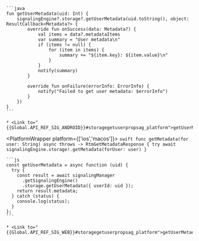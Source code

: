 <PlatformWrapper platform='android'>

    ```java
    fun getUserMetadata(uid: Int) {
        signalingEngine?.storage?.getUserMetadata(uid.toString(), object: ResultCallback<Metadata?> {
            override fun onSuccess(data: Metadata?) {
                val items = data?.metadataItems
                var summary = "User metadata\n"
                if (items != null) {
                    for (item in items) {
                        summary += "${item.key}: ${item.value}\n"
                    }
                }
                notify(summary)
            }

            override fun onFailure(errorInfo: ErrorInfo) {
                notify("Failed to get user metadata: $errorInfo")
            }
        })
    }
    ```
    
    * <Link to="{{Global.API_REF_SIG_ANDROID}}#storagegetuserpropsag_platform">getUserMetadata</Link>

</PlatformWrapper>

<PlatformWrapper platform={['ios','macos']}>
    ```swift
    func getMetadata(for user: String) async throws -> RtmGetMetadataResponse {
        try await signalingEngine.storage!.getMetadata(forUser: user)
    }
    ```
</PlatformWrapper>

<PlatformWrapper platform = 'web'>

    ```js
    const getUserMetadata = async function (uid) {
      try {
        const result = await signalingManager
          .getSignalingEngine()
          .storage.getUserMetadata({ userId: uid });
        return result.metadata;
      } catch (status) {
        console.log(status);
      }
    };
    ```

    * <Link to="{{Global.API_REF_SIG_WEB}}#storagegetuserpropsag_platform">getUserMetadata</Link>
</PlatformWrapper>

